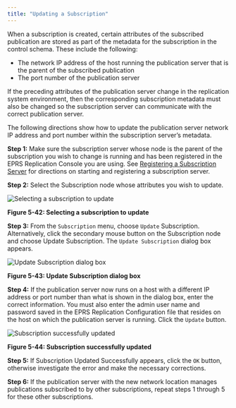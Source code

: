 ```yaml
---
title: "Updating a Subscription"
---
```


<div id="updating_subscription" class="registered_link"></div>

When a subscription is created, certain attributes of the subscribed publication are stored as part of the metadata for the subscription in the control schema. These include the following:

-   The network IP address of the host running the publication server that is the parent of the subscribed publication
-   The port number of the publication server

If the preceding attributes of the publication server change in the replication system environment, then the corresponding subscription metadata must also be changed so the subscription server can communicate with the correct publication server.

The following directions show how to update the publication server network IP address and port number within the subscription server’s metadata.

**Step 1:** Make sure the subscription server whose node is the parent of the subscription you wish to change is running and has been registered in the EPRS Replication Console you are using. See [Registering a Subscription Server](../03_creating_subscription/01_registering_subscription_server/#registering_subscription_server) for directions on starting and registering a subscription server.

**Step 2:** Select the Subscription node whose attributes you wish to update.

![Selecting a subscription to update](../../images/image102.png)

**Figure 5-42: Selecting a subscription to update**

**Step 3:** From the `Subscription` menu, choose `Update` Subscription. Alternatively, click the secondary mouse button on the Subscription node and choose Update Subscription. The `Update Subscription` dialog box appears.

![Update Subscription dialog box](../../images/image103.png)

**Figure 5-43: Update Subscription dialog box**

**Step 4:** If the publication server now runs on a host with a different IP address or port number than what is shown in the dialog box, enter the correct information. You must also enter the admin user name and password saved in the EPRS Replication Configuration file that resides on the host on which the publication server is running. Click the `Update` button.

![Subscription successfully updated](../../images/image104.png)

**Figure 5-44: Subscription successfully updated**

**Step 5:** If Subscription Updated Successfully appears, click the `OK` button, otherwise investigate the error and make the necessary corrections.

**Step 6:** If the publication server with the new network location manages publications subscribed to by other subscriptions, repeat steps 1 through 5 for these other subscriptions.
